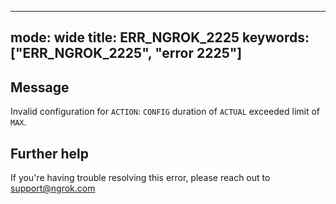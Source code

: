 
---
mode: wide
title: ERR_NGROK_2225
keywords: ["ERR_NGROK_2225", "error 2225"]
---

## Message
Invalid configuration for `ACTION`: `CONFIG` duration of `ACTUAL` exceeded limit of `MAX`.




## Further help
If you're having trouble resolving this error, please reach out to [support@ngrok.com](mailto:support@ngrok.com?subject=Help%20with%20ERR_NGROK_2225)

